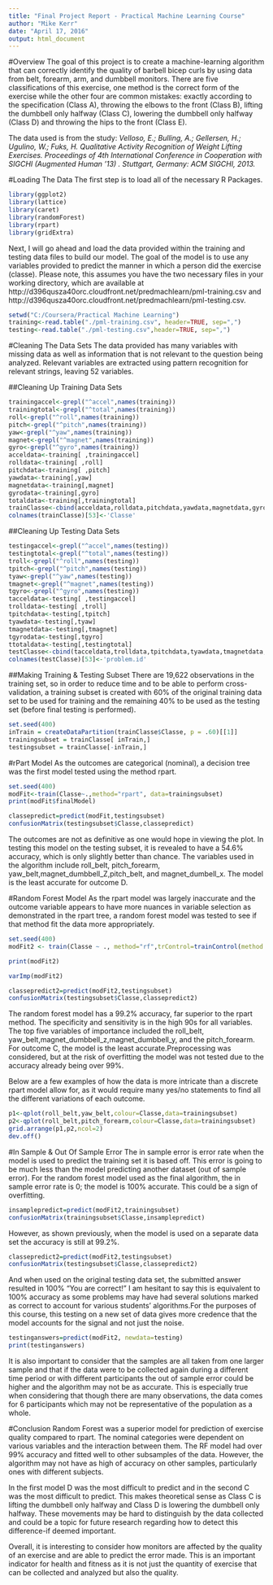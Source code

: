 ---
title: "Final Project Report - Practical Machine Learning Course"
author: "Mike Kerr"
date: "April 17, 2016"
output: html_document
---
#Overview
The goal of this project is to create a machine-learning algorithm that can correctly identify the quality of barbell bicep curls by using data from belt, forearm, arm, and dumbbell monitors. There are five classifications of this exercise, one method is the correct form of the exercise while the other four are common mistakes: exactly according to the specification (Class A), throwing the elbows to the front (Class B), lifting the dumbbell only halfway (Class C), lowering the dumbbell only halfway (Class D) and throwing the hips to the front (Class E).  

The data used is from the study: *Velloso, E.; Bulling, A.; Gellersen, H.; Ugulino, W.; Fuks, H. Qualitative Activity Recognition of Weight Lifting Exercises. Proceedings of 4th International Conference in Cooperation with SIGCHI (Augmented Human '13) . Stuttgart, Germany: ACM SIGCHI, 2013.*

#Loading The Data
The first step is to load all of the necessary R Packages.

```{r message=FALSE}
library(ggplot2)
library(lattice)
library(caret)
library(randomForest)
library(rpart)
library(gridExtra)
```

Next, I will go ahead and load the data provided within the training and testing data files to build our model. The goal of the model is to use any variables provided to predict the manner in which a person did the exercise (classe). Please note, this assumes you have the two necessary files in your working directory, which are available at http://d396qusza40orc.cloudfront.net/predmachlearn/pml-training.csv and http://d396qusza40orc.cloudfront.net/predmachlearn/pml-testing.csv.

```{r results='hide'}
setwd("C:/Coursera/Practical Machine Learning")
training<-read.table("./pml-training.csv", header=TRUE, sep=",")
testing<-read.table("./pml-testing.csv",header=TRUE, sep=",")
```

#Cleaning The Data Sets
The data provided has many variables with missing data as well as information that is not relevant to the question being analyzed. Relevant variables are extracted using pattern recognition for relevant strings, leaving 52 variables.

##Cleaning Up Training Data Sets
```{r}
trainingaccel<-grepl("^accel",names(training))
trainingtotal<-grepl("^total",names(training))
roll<-grepl("^roll",names(training))
pitch<-grepl("^pitch",names(training))
yaw<-grepl("^yaw",names(training))
magnet<-grepl("^magnet",names(training))
gyro<-grepl("^gyro",names(training))
acceldata<-training[ ,trainingaccel]
rolldata<-training[ ,roll]
pitchdata<-training[ ,pitch]
yawdata<-training[,yaw]
magnetdata<-training[,magnet]
gyrodata<-training[,gyro]
totaldata<-training[,trainingtotal]
trainClasse<-cbind(acceldata,rolldata,pitchdata,yawdata,magnetdata,gyrodata,totaldata,training[ ,160])
colnames(trainClasse)[53]<-'Classe'
```

##Cleaning Up Testing Data Sets
```{r}
testingaccel<-grepl("^accel",names(testing))
testingtotal<-grepl("^total",names(testing))
troll<-grepl("^roll",names(testing))
tpitch<-grepl("^pitch",names(testing))
tyaw<-grepl("^yaw",names(testing))
tmagnet<-grepl("^magnet",names(testing))
tgyro<-grepl("^gyro",names(testing))
tacceldata<-testing[ ,testingaccel]
trolldata<-testing[ ,troll]
tpitchdata<-testing[,tpitch]
tyawdata<-testing[,tyaw]
tmagnetdata<-testing[,tmagnet]
tgyrodata<-testing[,tgyro]
ttotaldata<-testing[,testingtotal]
testClasse<-cbind(tacceldata,trolldata,tpitchdata,tyawdata,tmagnetdata,tgyrodata,ttotaldata,testing[ ,160])
colnames(testClasse)[53]<-'problem.id'
```

##Making Training & Testing Subset
There are 19,622 observations in the training set, so in order to reduce time and to be able to perform cross-validation, a training subset is created with 60% of the original training data set to be used for training and the remaining 40% to be used as the testing set (before final testing is performed).

```{r}
set.seed(400)
inTrain = createDataPartition(trainClasse$Classe, p = .60)[[1]]
trainingsubset = trainClasse[ inTrain,]
testingsubset = trainClasse[-inTrain,]
```

#rPart Model
As the outcomes are categorical (nominal), a decision tree was the first model tested using the method rpart.
```{r message=FALSE}
set.seed(400)
modFit<-train(Classe~.,method="rpart", data=trainingsubset)
print(modFit$finalModel)
```

```{r}
classepredict=predict(modFit,testingsubset)
confusionMatrix(testingsubset$Classe,classepredict)
```

The outcomes are not as definitive as one would hope in viewing the plot. In testing this model on the testing subset, it is revealed to have a 54.6% accuracy, which is only slightly better than chance. The variables used in the algorithm include roll_belt, pitch_forearm, yaw_belt,magnet_dumbbell_Z,pitch_belt, and magnet_dumbell_x. The model is the least accurate for outcome D.

#Random Forest Model
As the rpart model was largely inaccurate and the outcome variable appears to have more nuances in variable selection as demonstrated in the rpart tree, a random forest model was tested to see if that method fit the data more appropriately.

```{r}
set.seed(400)
modFit2 <- train(Classe ~ ., method="rf",trControl=trainControl(method = "cv", number = 4), data=trainingsubset)
```
```{r}
print(modFit2)
```
```{r}
varImp(modFit2)
```
```{r}
classepredict2=predict(modFit2,testingsubset)
confusionMatrix(testingsubset$Classe,classepredict2)
```

The random forest model has a 99.2% accuracy, far superior to the rpart method. The specificity and sensitivity is in the high 90s for all variables. The top five variables of importance included the roll_belt, yaw_belt,magnet_dumbbell_z,magnet_dumbbell_y, and the pitch_forearm. For outcome C, the model is the least accurate.Preprocessing was considered, but at the risk of overfitting the model was not tested due to the accuracy already being over 99%.

Below are a few examples of how the data is more intricate than a discrete rpart model allow for, as it would require many yes/no statements to find all the different variations of each outcome.

```{r}
p1<-qplot(roll_belt,yaw_belt,colour=Classe,data=trainingsubset)
p2<-qplot(roll_belt,pitch_forearm,colour=Classe,data=trainingsubset)
grid.arrange(p1,p2,ncol=2)
dev.off()
```

#In Sample & Out Of Sample Error
The in sample error is error rate when the model is used to predict the training set it is based off. This error is going to be much less than the model predicting another dataset (out of sample error). For the random forest model used as the final algorithm, the in sample error rate is 0; the model is 100% accurate. This could be a sign of overfitting.
```{r}
insamplepredict=predict(modFit2,trainingsubset)
confusionMatrix(trainingsubset$Classe,insamplepredict)
```

However, as shown previously, when the model is used on a separate data set the accuracy is still at 99.2%.

```{r}
classepredict2=predict(modFit2,testingsubset)
confusionMatrix(testingsubset$Classe,classepredict2)
```

And when used on the original testing data set, the submitted answer resulted in 100% "You are correct!" I am hesitant to say this is equivalent to 100% accuracy as some problems may have had several solutions marked as correct to account for various students' algorithms.For the purposes of this course, this testing on a new set of data gives more credence that the model accounts for the signal and not just the noise.

```{r}
testinganswers=predict(modFit2, newdata=testing)
print(testinganswers)
```

It is also important to consider that the samples are all taken from one larger sample and that if the data were to be collected again during a different time period or with different participants the out of sample error could be higher and the algorithm may not be as accurate. This is especially true when considering that though there are many observations, the data comes for 6 participants which may not be representative of the population as a whole.

#Conclusion
Random Forest was a superior model for prediction of exercise quality compared to rpart. The nominal categories were dependent on various variables and the interaction between them. The RF model had over 99% accuracy and fitted well to other subsamples of the data. However, the algorithm may not have as high of accuracy on other samples, particularly ones with different subjects.

In the first model D was the most difficult to predict and in the second C was the most difficult to predict. This makes theoretical sense as Class C is lifting the dumbbell only halfway and Class D is lowering the dumbbell only halfway. These movements may be hard to distinguish by the data collected and could be a topic for future research regarding how to detect this difference-if deemed important.

Overall, it is interesting to consider how monitors are affected by the quality of an exercise and are able to predict the error made. This is an important indicator for health and fitness as it is not just the quantity of exercise that can be collected and analyzed but also the quality.